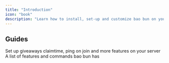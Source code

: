 ```yaml
---
title: "Introduction"
icon: "book"
description: "Learn how to install, set-up and customize bao bun on your Discord server."
---
```


## Guides

<CardGroup cols={2}>
  <Card title="Server Configuration" icon="gear" href="/config/giveaway/managment">
    Set up giveaways claimtime, ping on join and more features on your server
  </Card>

  <Card title="Features List" icon="list" href="/features">
    A list of features and commands bao bun has
  </Card>
</CardGroup>